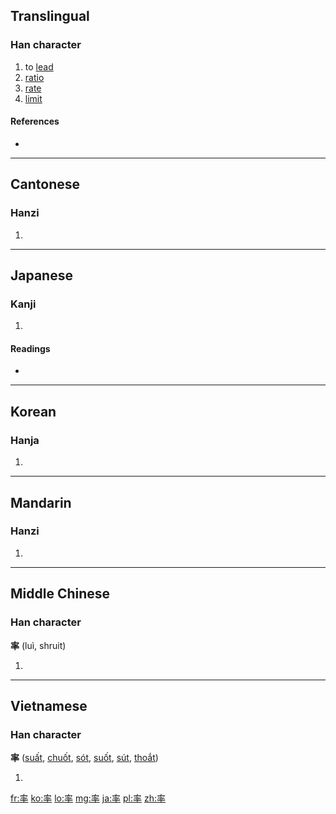 ==Translingual==

===Han character===
{{Han char|rn=95|rad=玄|as=06|sn=11|four=0040<sub>3</sub>|canj=卜戈人十 (YIOJ)}}

# to [[lead]]
# [[ratio]]
# [[rate]]
# [[limit]]

====References====
* {{Han ref|kx=0725.050|dkj=20817|dj=1135.040|hdz=10289.030|uh=7387|ud=29575|bh=B276|bd=45686}}

----

==Cantonese==

===Hanzi===
{{yue-hanzi|jyut=|y=leut6, seut1}}

# {{defn|lang=yue|sort=玄06}}

----

==Japanese==

===Kanji===
{{ja-kanji|grade=5|rs=玄06}}

# {{defn|lang=ja|sort=玄06}}

====Readings====
* {{ja-readings|on=[[りつ]] (ritsu), [[そつ]] (sotsu)|kun=[[ひきいる]] (hikiiru), [[おおむね]] (oomune), [[わりあい]] (wariai)}}

----

==Korean==

===Hanja===
{{ko-hanja|hangeul=[[솔]], [[률]]>율|eumhun=|rv=sol, ryul>yul|mr=sol, ryul>yul|y=sol, lyul>yul}}

# {{defn|lang=ko|sort=玄06}}

----

==Mandarin==

===Hanzi===
{{cmn-hanzi|pin=[[lǜ]] ([[lü4]]), [[lüè]] ([[lüe4]]), [[shuài]] ([[shuai4]])|wg=lü<sup>4</sup>, lüeh<sup>4</sup>, shuai<sup>4</sup>}}

# {{defn|lang=cmn|sort=玄06}}

----

==Middle Chinese==

===Han character===
'''率''' (luì, shruit)

# {{defn|lang=zhx-mid}}

----

==Vietnamese==

===Han character===
'''率''' ([[suất]], [[chuốt]], [[sót]], [[suốt]], [[sút]], [[thoắt]])

# {{defn|lang=vi}}

[[fr:率]]
[[ko:率]]
[[lo:率]]
[[mg:率]]
[[ja:率]]
[[pl:率]]
[[zh:率]]